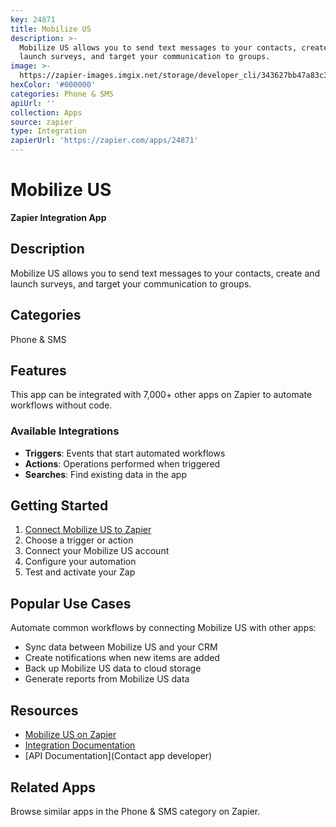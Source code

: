 ```yaml
---
key: 24871
title: Mobilize US
description: >-
  Mobilize US allows you to send text messages to your contacts, create and
  launch surveys, and target your communication to groups.
image: >-
  https://zapier-images.imgix.net/storage/developer_cli/343627bb47a83c3af1b9d7ac4a0c6c0a.png?auto=format%2Ccompress&ixlib=python-3.0.0&q=50
hexColor: '#000000'
categories: Phone & SMS
apiUrl: ''
collection: Apps
source: zapier
type: Integration
zapierUrl: 'https://zapier.com/apps/24871'
---
```

# Mobilize US

**Zapier Integration App**

## Description

Mobilize US allows you to send text messages to your contacts, create and launch surveys, and target your communication to groups.

## Categories

Phone & SMS

## Features

This app can be integrated with 7,000+ other apps on Zapier to automate workflows without code.

### Available Integrations

- **Triggers**: Events that start automated workflows
- **Actions**: Operations performed when triggered
- **Searches**: Find existing data in the app

## Getting Started

1. [Connect Mobilize US to Zapier](https://zapier.com/apps/24871)
2. Choose a trigger or action
3. Connect your Mobilize US account
4. Configure your automation
5. Test and activate your Zap

## Popular Use Cases

Automate common workflows by connecting Mobilize US with other apps:

- Sync data between Mobilize US and your CRM
- Create notifications when new items are added
- Back up Mobilize US data to cloud storage
- Generate reports from Mobilize US data

## Resources

- [Mobilize US on Zapier](https://zapier.com/apps/24871)
- [Integration Documentation](https://zapier.com/apps/24871/integrations)
- [API Documentation](Contact app developer)

## Related Apps

Browse similar apps in the Phone & SMS category on Zapier.
